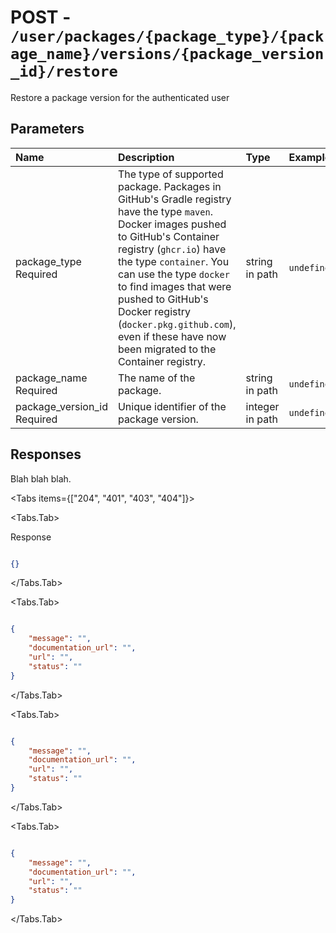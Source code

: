 
# POST - `/user/packages/{package_type}/{package_name}/versions/{package_version_id}/restore`

Restore a package version for the authenticated user

## Parameters

| Name | Description | Type | Example |
| :---- | :---- | :---- | :---- |
| package_type <span class="bg-blue-100 text-blue-800 text-xs font-medium me-2 px-2.5 py-0.5 rounded dark:bg-blue-900 dark:text-blue-300">Required</span> | The type of supported package. Packages in GitHub's Gradle registry have the type `maven`. Docker images pushed to GitHub's Container registry (`ghcr.io`) have the type `container`. You can use the type `docker` to find images that were pushed to GitHub's Docker registry (`docker.pkg.github.com`), even if these have now been migrated to the Container registry. | string in path | `undefined` |
| package_name <span class="bg-blue-100 text-blue-800 text-xs font-medium me-2 px-2.5 py-0.5 rounded dark:bg-blue-900 dark:text-blue-300">Required</span> | The name of the package. | string in path | `undefined` |
| package_version_id <span class="bg-blue-100 text-blue-800 text-xs font-medium me-2 px-2.5 py-0.5 rounded dark:bg-blue-900 dark:text-blue-300">Required</span> | Unique identifier of the package version. | integer in path | `undefined` |

## Responses

Blah blah blah.

<Tabs items={["204", "401", "403", "404"]}>

<Tabs.Tab>

Response

```json

{}

```

</Tabs.Tab>

<Tabs.Tab>



```json

{
    "message": "",
    "documentation_url": "",
    "url": "",
    "status": ""
}

```

</Tabs.Tab>

<Tabs.Tab>



```json

{
    "message": "",
    "documentation_url": "",
    "url": "",
    "status": ""
}

```

</Tabs.Tab>

<Tabs.Tab>



```json

{
    "message": "",
    "documentation_url": "",
    "url": "",
    "status": ""
}

```

</Tabs.Tab>

</Tabs>